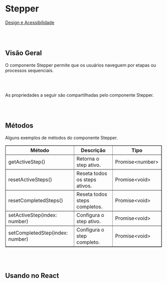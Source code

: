 
# Stepper

[Design e Acessibilidade](https://www.figma.com/design/2bBnJVKkG09JPWCFBIcD1y/%5BDS%5D-Components?m=auto&node-id=797-8992&t=TyXNmrAZbhl7DmWw-1)

<br></br>

## Visão Geral

O componente Stepper permite que os usuários naveguem por etapas ou processos sequenciais.

<Canvas of={StepperStories.Properties}></Canvas>

<Meta isTemplate />

<br></br>

As propriedades a seguir são compartilhadas pelo componente Stepper.

<Controls />

<br></br>

## Métodos

Alguns exemplos de métodos do componente Stepper.
<table border="1">
  <thead>
    <tr>
      <th>Método</th>
      <th>Descrição</th>
      <th>Tipo</th>
    </tr>
  </thead>
  <tbody>
    <tr>
      <td>getActiveStep()</td>
      <td>Retorna o step ativo.</td>
      <td>Promise&lt;number&gt;</td>
    </tr>
    <tr>
      <td>resetActiveSteps()</td>
      <td>Reseta todos os steps ativos.</td>
      <td>Promise&lt;void&gt;</td>
    </tr>
    <tr>
      <td>resetCompletedSteps()</td>
      <td>Reseta todos steps completos.</td>
      <td>Promise&lt;void&gt;</td>
    </tr>
    <tr>
      <td>setActiveStep(index: number)</td>
      <td>Configura o step ativo.</td>
      <td>Promise&lt;void&gt;</td>
    </tr>
    <tr>
      <td>setCompletedStep(index: number)</td>
      <td>Configura o step completo.</td>
      <td>Promise&lt;void&gt;</td>
    </tr>
  </tbody>
</table>


<Source of={StepperStories.Methods} />

<br></br>

## Usando no React

<Source of={StepperStories.FrameworkReact} />
